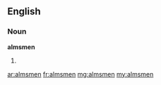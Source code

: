 ==English==

===Noun===
'''almsmen'''

# {{plural of|[[almsman]]}}

[[ar:almsmen]]
[[fr:almsmen]]
[[mg:almsmen]]
[[my:almsmen]]